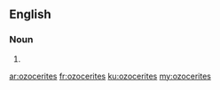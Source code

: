 ==English==

===Noun===
{{head|en}}

# {{plural of|ozocerite}}

[[ar:ozocerites]]
[[fr:ozocerites]]
[[ku:ozocerites]]
[[my:ozocerites]]